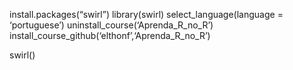 install.packages("swirl")
library(swirl)
select_language(language = 'portuguese')
uninstall_course('Aprenda_R_no_R')
install_course_github('elthonf','Aprenda_R_no_R')


swirl()

